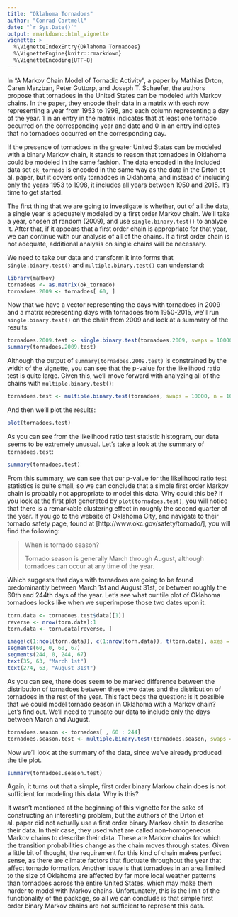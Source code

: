 ```yaml
---
title: "Oklahoma Tornadoes"
author: "Conrad Cartmell"
date: "`r Sys.Date()`"
output: rmarkdown::html_vignette
vignette: >
  %\VignetteIndexEntry{Oklahoma Tornadoes}
  %\VignetteEngine{knitr::rmarkdown}
  %\VignetteEncoding{UTF-8}
---
```

In "A Markov Chain Model of Tornadic Activity", a paper by Mathias Drton, Caren Marzban, Peter Guttorp, and Joseph T. Schaefer, the authors propose that tornadoes in the United States can be modeled with Markov chains. In the paper, they encode their data in a matrix with each row representing a year from 1953 to 1998, and each column representing a day of the year. 1 in an entry in the matrix indicates that at least one tornado occurred on the corresponding year and date and 0 in an entry indicates that no tornadoes occurred on the corresponding day.

If the presence of tornadoes in the greater United States can be modeled with a binary Markov chain, it stands to reason that tornadoes in Oklahoma could be modeled in the same fashion. The data encoded in the included data set `ok_tornado` is encoded in the same way as the data in the Drton et al. paper, but it covers only tornadoes in Oklahoma, and instead of including only the years 1953 to 1998, it includes all years between 1950 and 2015. It's time to get started.

The first thing that we are going to investigate is whether, out of all the data, a single year is adequately modeled by a first order Markov chain. We'll take a year, chosen at random (2009), and use `single.binary.test()` to analyze it. After that, if it appears that a first order chain is appropriate for that year, we can continue with our analysis of all of the chains. If a first order chain is not adequate, additional analysis on single chains will be necessary.

We need to take our data and transform it into forms that `single.binary.test()` and `multiple.binary.test()` can understand:

```r
library(maRkov)
tornadoes <- as.matrix(ok_tornado)
tornadoes.2009 <- tornadoes[ 60, ]
```

Now that we have a vector representing the days with tornadoes in 2009 and a matrix representing days with tornadoes from 1950-2015, we'll run `single.binary.test()` on the chain from 2009 and look at a summary of the results:

```r
tornadoes.2009.test <- single.binary.test(tornadoes.2009, swaps = 10000, n = 10000)
summary(tornadoes.2009.test)
```

Although the output of `summary(tornadoes.2009.test)` is constrained by the width of the vignette, you can see that the p-value for the likelihood ratio test is quite large. Given this, we'll move forward with analyzing all of the chains with `multiple.binary.test()`:

```r
tornadoes.test <- multiple.binary.test(tornadoes, swaps = 10000, n = 10000)
```

And then we'll plot the results:

```r
plot(tornadoes.test)
```

As you can see from the likelihood ratio test statistic histogram, our data seems to be extremely unusual. Let's take a look at the summary of `tornadoes.test`:

```r
summary(tornadoes.test)
```

From this summary, we can see that our p-value for the likelihood ratio test statistics is quite small, so we can conclude that a simple first order Markov chain is probably not appropriate to model this data. Why could this be? if you look at the first plot generated by `plot(tornadoes.test)`, you will notice that there is a remarkable clustering effect in roughly the second quarter of the year. If you go to the website of Oklahoma City, and navigate to their tornado safety page, found at [http://www.okc.gov/safety/tornado/], you will find the following:

>When is tornado season?
>
>Tornado season is generally March through August, although tornadoes can occur at any time of the year.

Which suggests that days with tornadoes are going to be found predominantly between March 1st and August 31st, or between roughly the 60th and 244th days of the year. Let's see what our tile plot of Oklahoma tornadoes looks like when we superimpose those two dates upon it.

```r
torn.data <- tornadoes.test$data[[1]]
reverse <- nrow(torn.data):1
torn.data <- torn.data[reverse, ]

image(c(1:ncol(torn.data)), c(1:nrow(torn.data)), t(torn.data), axes = FALSE, ylab = " ", xlab = "Visual representation of the actual Markov Chain.", col = c("aquamarine3", "chocolate1"))
segments(60, 0, 60, 67)
segments(244, 0, 244, 67)
text(35, 63, "March 1st")
text(274, 63, "August 31st")
```

As you can see, there does seem to be marked difference between the distribution of tornadoes between these two dates and the distribution of tornadoes in the rest of the year. This fact begs the question: is it possible that we could model tornado season in Oklahoma with a Markov chain? Let's find out. We'll need to truncate our data to include only the days between March and August.

```r
tornadoes.season <- tornadoes[ , 60 : 244]
tornadoes.season.test <- multiple.binary.test(tornadoes.season, swaps = 10000, n = 10000)
```

Now we'll look at the summary of the data, since we've already produced the tile plot.

```r
summary(tornadoes.season.test)
```

Again, it turns out that a simple, first order binary Markov chain does is not sufficient for modeling this data. Why is this?

It wasn't mentioned at the beginning of this vignette for the sake of constructing an interesting problem, but the authors of the Drton et al. paper did not actually use a first order binary Markov chain to describe their data. In their case, they used what are called non-homogeneous Markov chains to describe their data. These are Markov chains for which the transition probabilities change as the chain moves through states. Given a little bit of thought, the requirement for this kind of chain makes perfect sense, as there are climate factors that fluctuate throughout the year that affect tornado formation. Another issue is that tornadoes in an area limited to the size of Oklahoma are affected by far more local weather patterns than tornadoes across the entire United States, which may make them harder to model with Markov chains. Unfortunately, this is the limit of the functionality of the package, so all we can conclude is that simple first order binary Markov chains are not sufficient to represent this data.

